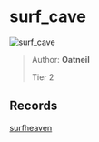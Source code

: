 
# surf_cave

![surf_cave](https://raw.githubusercontent.com/Sayt123/SurfMapPics/Maps-and-bonuses/csgo/surf_cave.jpg)

> Author: **Oatneil**
>
> Tier 2

## Records

[surfheaven](https://surfheaven.eu/map/surf_cave)
